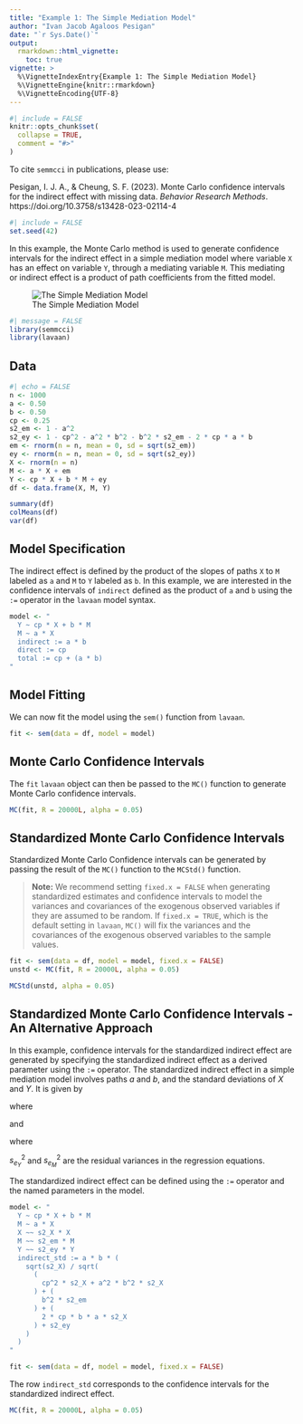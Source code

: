 ```yaml
---
title: "Example 1: The Simple Mediation Model"
author: "Ivan Jacob Agaloos Pesigan"
date: "`r Sys.Date()`"
output:
  rmarkdown::html_vignette:
    toc: true
vignette: >
  %\VignetteIndexEntry{Example 1: The Simple Mediation Model}
  %\VignetteEngine{knitr::rmarkdown}
  %\VignetteEncoding{UTF-8}
---
```


```r
#| include = FALSE
knitr::opts_chunk$set(
  collapse = TRUE,
  comment = "#>"
)
```

To cite `semmcci` in publications, please use: 

Pesigan, I. J. A., & Cheung, S. F. (2023).
Monte Carlo confidence intervals for the indirect effect with missing data.
*Behavior Research Methods*.
https://doi.org/10.3758/s13428-023-02114-4

```r
#| include = FALSE
set.seed(42)
```

In this example,
the Monte Carlo method is used to generate confidence intervals
for the indirect effect in a simple mediation model where
variable `X` has an effect on variable `Y`,
through a mediating variable `M`.
This mediating or indirect effect
is a product of path coefficients from the fitted model.

![The Simple Mediation Model](https://raw.githubusercontent.com/jeksterslab/semmcci/main/latexsrc/figures/png/simple.png)

```r
#| message = FALSE
library(semmcci)
library(lavaan)
```

## Data

```r
#| echo = FALSE
n <- 1000
a <- 0.50
b <- 0.50
cp <- 0.25
s2_em <- 1 - a^2
s2_ey <- 1 - cp^2 - a^2 * b^2 - b^2 * s2_em - 2 * cp * a * b
em <- rnorm(n = n, mean = 0, sd = sqrt(s2_em))
ey <- rnorm(n = n, mean = 0, sd = sqrt(s2_ey))
X <- rnorm(n = n)
M <- a * X + em
Y <- cp * X + b * M + ey
df <- data.frame(X, M, Y)
```

```r
summary(df)
colMeans(df)
var(df)
```

## Model Specification

The indirect effect is defined by the product of the slopes
of paths `X` to `M` labeled as `a` and `M` to `Y` labeled as `b`.
In this example, we are interested in the confidence intervals of `indirect`
defined as the product of `a` and `b` using the `:=` operator
in the `lavaan` model syntax.

```r
model <- "
  Y ~ cp * X + b * M
  M ~ a * X
  indirect := a * b
  direct := cp
  total := cp + (a * b)
"
```

## Model Fitting

We can now fit the model using the `sem()` function from `lavaan`.

```r
fit <- sem(data = df, model = model)
```

## Monte Carlo Confidence Intervals

The `fit` `lavaan` object can then be passed to the `MC()` function
to generate Monte Carlo confidence intervals.

```r
MC(fit, R = 20000L, alpha = 0.05)
```

## Standardized Monte Carlo Confidence Intervals

Standardized Monte Carlo Confidence intervals can be generated by passing the result of the `MC()` function to the `MCStd()` function.

> **Note:** We recommend setting `fixed.x = FALSE`
> when generating standardized estimates and confidence intervals
> to model the variances and covariances of the exogenous observed variables
> if they are assumed to be random.
> If `fixed.x = TRUE`, which is the default setting in `lavaan`,
> `MC()` will fix the variances and the covariances
> of the exogenous observed variables to the sample values.

```r
fit <- sem(data = df, model = model, fixed.x = FALSE)
unstd <- MC(fit, R = 20000L, alpha = 0.05)
```

```r
MCStd(unstd, alpha = 0.05)
```

## Standardized Monte Carlo Confidence Intervals - An Alternative Approach

In this example, confidence intervals for the standardized indirect effect
are generated by specifying the standardized indirect effect
as a derived parameter using the `:=` operator.
The standardized indirect effect in a simple mediation model
involves paths $a$ and $b$,
and the standard deviations of $X$ and $Y$.
It is given by

\begin{equation}
  a b
  \frac{s_X}{s_Y}
\end{equation}

\noindent where

\begin{equation}
  s_X
  =
  \sqrt{
    s_{X}^{2}
  }
\end{equation}

\noindent and

\begin{equation}
  s_Y
  =
  \sqrt{
    c^{\prime 2} s_{X}^{2}
    + a^2 b^2 s_{X}^{2}
    + b^2 s_{e_{M}}^{2}
    + 2 c^{\prime} b a s_{X}^{2}
    + s_{e_{Y}}^{2}
  }
\end{equation}

\noindent where

\noindent $s_{e_{Y}}^{2}$ and $s_{e_{M}}^{2}$ are the residual variances
in the regression equations.

The standardized indirect effect can be defined using the `:=` operator
and the named parameters in the model.

```r
model <- "
  Y ~ cp * X + b * M
  M ~ a * X
  X ~~ s2_X * X
  M ~~ s2_em * M
  Y ~~ s2_ey * Y
  indirect_std := a * b * (
    sqrt(s2_X) / sqrt(
      (
        cp^2 * s2_X + a^2 * b^2 * s2_X
      ) + (
        b^2 * s2_em
      ) + (
        2 * cp * b * a * s2_X
      ) + s2_ey
    )
  )
"
```

```r
fit <- sem(data = df, model = model, fixed.x = FALSE)
```

The row `indirect_std` corresponds to the confidence intervals for the standardized indirect effect.

```r
MC(fit, R = 20000L, alpha = 0.05)
```
